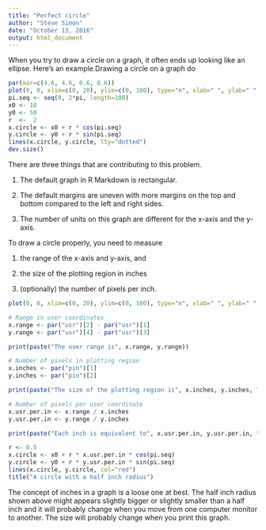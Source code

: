 ```yaml
---
title: "Perfect circle"
author: "Steve Simon"
date: "October 13, 2016"
output: html_document
---
```


When you try to draw a circle on a graph, it often ends up looking like an ellipse. Here's an example.Drawing a circle on a graph do

```r
par(mar=c(4.6, 4.6, 0.6, 0.6))
plot(0, 0, xlim=c(0, 20), ylim=c(0, 100), type="n", xlab=" ", ylab=" ")
pi.seq <- seq(0, 2*pi, length=100)
x0 <- 10
y0 <- 50
r  <-  2
x.circle <- x0 + r * cos(pi.seq)
y.circle <- y0 + r * sin(pi.seq)
lines(x.circle, y.circle, lty="dotted")
dev.size()
```

There are three things that are contributing to this problem.

1. The default graph in R Markdown is rectangular.

2. The default margins are uneven with more margins on the top and bottom compared to the left and right sides.

3. The number of units on this graph are different for the x-axis and the y-axis.

To draw a circle properly, you need to measure

1. the range of the x-axis and y-axis, and

2. the size of the plotting region in inches

3. (optionally) the number of pixels per inch.

```r
plot(0, 0, xlim=c(0, 20), ylim=c(0, 100), type="n", xlab=" ", ylab=" ")

# Range in user coordinates
x.range <- par("usr")[2] - par("usr")[1]
y.range <- par("usr")[4] - par("usr")[3]

print(paste("The user range is", x.range, y.range))

# Number of pixels in plotting region
x.inches <- par("pin")[1]
y.inches <- par("pin")[2]

print(paste("The size of the plotting region is", x.inches, y.inches, "inches"))

# Number of pixels per user coordinate
x.usr.per.in <- x.range / x.inches
y.usr.per.in <- y.range / y.inches

print(paste("Each inch is equivalent to", x.usr.per.in, y.usr.per.in, "user coordinates"))

r <- 0.5
x.circle <- x0 + r * x.usr.per.in * cos(pi.seq)
y.circle <- y0 + r * y.usr.per.in * sin(pi.seq)
lines(x.circle, y.circle, col="red")
title("A circle with a half inch radius")

```

The concept of inches in a graph is a loose one at best. The half inch radius shown above might appears slightly bigger or slightly smaller than a half inch and it will probably change when you move from one computer monitor to another. The size will probably change when you print this graph.